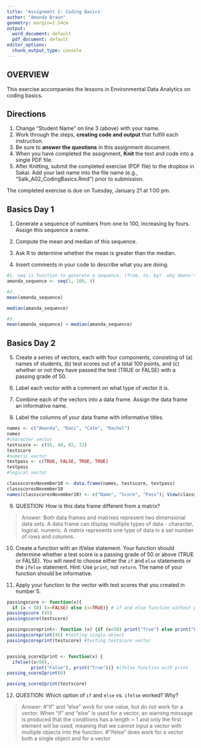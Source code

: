 ```yaml
---
title: 'Assignment 2: Coding Basics'
author: "Amanda Braun"
geometry: margin=2.54cm
output:
  word_document: default
  pdf_document: default
editor_options:
  chunk_output_type: console
---
```


## OVERVIEW

This exercise accompanies the lessons in Environmental Data Analytics on coding basics. 

## Directions
1. Change "Student Name" on line 3 (above) with your name.
3. Work through the steps, **creating code and output** that fulfill each instruction.
4. Be sure to **answer the questions** in this assignment document.
6. When you have completed the assignment, **Knit** the text and code into a single PDF file.
8. After Knitting, submit the completed exercise (PDF file) to the dropbox in Sakai. Add your last name into the file name (e.g., "Salk_A02_CodingBasics.Rmd") prior to submission.

The completed exercise is due on Tuesday, January 21 at 1:00 pm.


## Basics Day 1

1. Generate a sequence of numbers from one to 100, increasing by fours. Assign this sequence a name. 

2. Compute the mean and median of this sequence. 


3. Ask R to determine whether the mean is greater than the median. 

4. Insert comments in your code to describe what you are doing.

```r
#1. seq is function to generate a sequence, (from, to, by)  why doens't it produce the numbers? 
amanda_sequence <- seq(1, 100, 4) 

#2. 
mean(amanda_sequence)

median(amanda_sequence) 

#3. 
mean(amanda_sequence) < median(amanda_sequence)

```

## Basics Day 2

5. Create a series of vectors, each with four components, consisting of (a) names of students, (b) test scores out of a total 100 points, and (c) whether or not they have passed the test (TRUE or FALSE) with a passing grade of 50.

6. Label each vector with a comment on what type of vector it is.

7. Combine each of the vectors into a data frame. Assign the data frame an informative name.

8. Label the columns of your data frame with informative titles.

```r
names <- c("Amanda", "Rani", "Cate", "Rachel") 
names
#character vector 
testscore <- c(95, 48, 92, 72)
testscore
#numeric vector 
testpass <- c(TRUE, FALSE, TRUE, TRUE)
testpass
#logical vector 

classscoresNovember10 <- data.frame(names, testscore, testpass)
classscoresNovember10
names(classscoresNovember10) <- c("Name", "Score", "Pass"); View(classscoresNovember10)

```

9. QUESTION: How is this data frame different from a matrix?

> Answer: Both data frames and matrixes represent two dimensional data sets. A data frame can display multiple types of data - character, logical, numeric. A matrix represents one type of data in a set number of rows and columns.  

10. Create a function with an if/else statement. Your function should determine whether a test score is a passing grade of 50 or above (TRUE or FALSE). You will need to choose either the `if` and `else` statements or the `ifelse` statement. Hint: Use `print`, not `return`. The name of your function should be informative.

11. Apply your function to the vector with test scores that you created in number 5. 

```r
passingscore <- function(x){
  if (x < 50) (x=FALSE) else (x=TRUE)} # if and else function without print 
passingscore (45) 
passingscore(testscore)

passingscoreprint<- function (x) {if (x<50) print("True") else print("False")} # "if" and  "else" function with print 
passingscoreprint(45) #testing single object 
passingscoreprint(testscore) #testing testscore vector 


passing_score2print <- function(x) {
  ifelse((x<50), 
         print("False"), print("True"))} #ifelse function with print 
passing_score2print(6)

passing_score2print(testscore)

```

12. QUESTION: Which option of `if` and `else` vs. `ifelse` worked? Why?

> Answer: #"if" and "else"  work for one value, but do not work for a vector. When "if" and "else" is used for a vector, an warning message is produced that the conditions has a length > 1 and only the first element will be used, meaning that we cannot input a vector with multiple objects into the function. 
#"ifelse" does work for a vector both a single object and for a vector  
